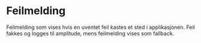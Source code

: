 

<Meta of={FeilStories} />

# Feilmelding

Feilmelding som vises hvis en uventet feil kastes et sted i applikasjonen.
Feil fakkes og logges til amplitude, mens feilmelding vises som fallback.

<Canvas of={FeilStories.ErrorBoundaryFeilKomponent} />
